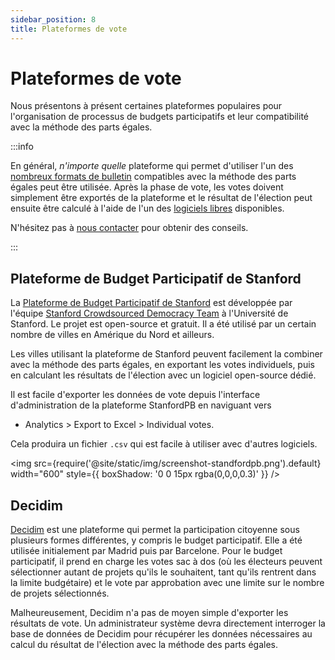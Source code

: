 ```yaml
---
sidebar_position: 8
title: Plateformes de vote
---
```



# Plateformes de vote

Nous présentons à présent certaines plateformes populaires pour l'organisation de processus de budgets participatifs et
leur compatibilité avec la méthode des parts égales.

:::info

En général, *n'importe quelle* plateforme qui permet d'utiliser l'un des [nombreux formats de bulletin](input-formats)
compatibles avec la méthode des parts égales peut être utilisée.
Après la phase de vote, les votes doivent simplement être exportés de la plateforme et le résultat de l'élection peut
ensuite être calculé à l'aide de l'un des [logiciels libres](computation) disponibles.

N'hésitez pas à [nous contacter](../contacts) pour obtenir des conseils.

:::

## Plateforme de Budget Participatif de Stanford

La [Plateforme de Budget Participatif de Stanford](https://pbstanford.edu/) est développée par l'équipe
[Stanford Crowdsourced Democracy Team](https://voxpopuli.stanford.edu/) à l'Université de Stanford.
Le projet est open-source et gratuit.
Il a été utilisé par un certain nombre de villes en Amérique du Nord et ailleurs.

Les villes utilisant la plateforme de Stanford peuvent facilement la combiner avec la méthode des parts égales, en
exportant les votes individuels, puis en calculant les résultats de l'élection avec un logiciel open-source dédié.

Il est facile d'exporter les données de vote depuis l'interface d'administration de la plateforme StanfordPB en naviguant vers
* Analytics > Export to Excel > Individual votes. 

Cela produira un fichier `.csv` qui est facile à utiliser avec d'autres logiciels.

<img src={require('@site/static/img/screenshot-standfordpb.png').default} width="600" style={{ boxShadow: '0 0 15px rgba(0,0,0,0.3)' }} />

## Decidim

[Decidim](https://decidim.org/) est une plateforme qui permet la participation citoyenne sous plusieurs formes différentes,
y compris le budget participatif.
Elle a été utilisée initialement par Madrid puis par Barcelone.
Pour le budget participatif, il prend en charge les votes sac à dos (où les électeurs peuvent sélectionner autant de
projets qu'ils le souhaitent, tant qu'ils rentrent dans la limite budgétaire) et le vote par approbation avec une limite
sur le nombre de projets sélectionnés.

Malheureusement, Decidim n'a pas de moyen simple d'exporter les résultats de vote.
Un administrateur système devra directement interroger la base de données de Decidim pour récupérer les données
nécessaires au calcul du résultat de l'élection avec la méthode des parts égales.